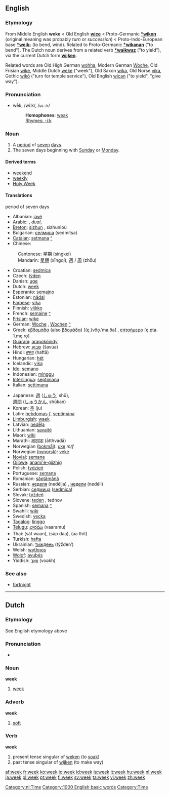 ==English==

===Etymology===
From Middle English '''weke''' < Old English '''[[wice]]''' < Proto-Germanic '''[[*wikon]]''' (original meaning was probably ''turn'' or ''succession'') < Proto-Indo-European base '''[[*weik-]]''' (to bend, wind). Related to Proto-Germanic '''[[*wikanan]]''' ("to bend"). The Dutch noun derives from a related verb '''[[*waikwaz]]''' ("to yield"), via the current Dutch form '''[[wijken]]'''.

Related words are Old High German [[wohha]], Modern German [[Woche]], Old Frisian [[wike]], Middle Dutch [[weke]] ("week"), Old Saxon [[wika]], Old Norse [[vika]], Gothic [[wikô]] ("turn for temple service"), Old English [[wican]] ("to yield", "give way").

===Pronunciation===
*wēk, /wiːk/, /<tt>wi:k</tt>/
*:'''Homophones''': [[weak]]
*:[[Rhymes:English:-iːk|Rhymes: -iːk]]

===Noun===
{{en-noun-reg}}

# A [[period]] of [[seven]] [[day]]s.
# The seven days beginning with [[Sunday]] or [[Monday]].

====Derived terms====
*[[weekend]]
*[[weekly]]
*[[Holy Week]]

====Translations====
;period of seven days
{{top}}
*Albanian: [[javë]]
*Arabic: {{ARchar|[[اسبوع|أُسْبُوع]]}} {{Unicode|(’usbúːaʕ)}} {{m}}, {{ARchar|[[اسبوعان|أُسْبُوعَان]]}} {{Unicode|(’usbuʕ‘áːn)}} ''dual'', {{ARchar|[[اسابيع|أسَابِيع]]}} {{Unicode|(’asabíːʕ)}} {{p}}
*[[Breton]]: [[sizhun]] {{f}}, sizhunioù {{p}}
*Bulgarian: [[седмица]] (sedmítsa) {{f}}
*[[Catalan]]: [[setmana]] {{f}} [[:ca:setmana|^]] 
*Chinese:
:Cantonese: [[星期]] (singkei)
:Mandarin: [[星期]] (xīngqí), [[週]] / [[周]] (zhōu)
*Croatian: [[sedmica]] {{f}}
*Czech: [[týden]] {{m}}
*Danish: [[uge]]
*Dutch: [[week#Dutch|week]] {{f}}
*Esperanto: [[semajno]]
*Estonian: [[nädal]]
*[[Faroese]]: [[vika]] {{f}}
*Finnish: [[viikko]]
*French: [[semaine]] {{f}} [[:fr:semaine|^]]
*[[Frisian]]: [[wike]]
*German: [[Woche]] {{f}}, [[Wochen]] {{p}} [[:de:Woche|^]]
*Greek: [[εβδομάδα]] (also [[βδομάδα]]) [(e̞.)vðo̞.ˈma.ða] {{f}}, [[επταήμερο]] [e̞.pta.ˈi.me̞.ro̞] {{n}}
*[[Guaraní]]: [[arapokõindy]]
*Hebrew: [[שבוע]] (šavúa) {{m}}
*Hindi: [[हफ्ता]] (haftā)
*Hungarian: [[hét]]
*Icelandic: [[vika]] {{f}}
*[[Ido]]: [[semano]]
*Indonesian: [[minggu]]
*[[Interlingua]]: [[septimana]]
*Italian: [[settimana]] {{f}}
{{mid}}
*Japanese: [[週]] ([[しゅう]], shū),<br> [[週間]] ([[しゅうかん]], shūkan)
*Korean: [[주]] (ju)
*Latin: [[hebdomas]] ''f'', [[septimana|septimāna]] {{f}}
*[[Limburgish]]: [[waek]]
*Latvian: [[nedēļa]] {{f}}
*Lithuanian: [[savaitė]] {{f}}
*Maori: [[wiki]]
*Marathi: [[आठवडा]] (ātthvadā)
*Norwegian ([[bokmål]]): [[uke]] ''m/f''
*Norwegian ([[nynorsk]]): [[veke]] {{f}}
*[[Novial]]: [[semane]]
*[[Ojibwe]]: [[anami'e-giizhig]]
*Polish: [[tydzień]] {{m}}
*Portuguese: [[semana]] {{f}}
*Romanian: [[săptămână]] {{f}}
*Russian: [[неделя]] (nedélja) {{f}}, [[недели]] (nedéli) {{p}}
*Serbian: [[седмица]] ([[sedmica]]) {{f}}
*Slovak: [[týždeň]] {{m}}
*Slovene: [[teden]] {{m}}, tednov {{p}}
*Spanish: [[semana]] {{f}} [[:es:semana|^]] 
*Swahili: [[wiki]]
*Swedish: [[vecka]] {{c}}
*[[Tagalog]]: [[linggo]]
*[[Telugu]]: [[వారము]] (vaaramu)
*Thai: {{THchar|[[สัตวาร]]}} (sàt waan), {{THchar|[[สัปดาห์]]}} (sàp daa), {{THchar|[[อาทิตย์]]}} (aa thīt)
*Turkish: [[hafta]]
*Ukrainian: [[тиждень]] (týžden’) {{m}}
*Welsh: [[wythnos]]
*[[Wolof]]: [[ayubés]]
*Yiddish: [[וואך|וואָך]] (voəkh)
{{bottom}}

===See also===
*[[fortnight]]

----

==Dutch==

===Etymology===
See English etymology above

===Pronunciation===
*{{IPA|/weIk/}}

===Noun===
'''week''' {{f}}

# [[#English|week]]

===Adverb===
'''week'''

# [[soft]]

===Verb===
'''week'''
# present tense singular of [[weken]] (to [[soak]])
# past tense singular of [[wijken]] (to make way)

[[Category:nl:Time]]
[[Category:1000 English basic words]]
[[Category:Time]]

[[af:week]]
[[fr:week]]
[[ko:week]]
[[io:week]]
[[id:week]]
[[is:week]]
[[it:week]]
[[hu:week]]
[[nl:week]]
[[ja:week]]
[[pl:week]]
[[pt:week]]
[[fi:week]]
[[sv:week]]
[[ta:week]]
[[vi:week]]
[[zh:week]]
